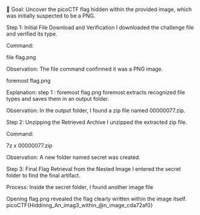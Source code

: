 🎯 Goal: Uncover the picoCTF flag hidden within the provided image, which was initially suspected to be a PNG.

Step 1: Initial File Download and Verification
I downloaded the challenge file and verified its type.

Command:

file flag.png

Observation:
The file command confirmed it was a PNG image.


foremost flag.png

Explanation:
step 1 : foremost flag.png
foremost extracts recognized file types and saves them in an output folder.

Observation:
In the output folder, I found a zip file named 00000077.zip.

Step 2: Unzipping the Retrieved Archive
I unzipped the extracted zip file.

Command:

7z x 00000077.zip

Observation:
A new folder named secret was created.

Step 3: Final Flag Retrieval from the Nested Image
I entered the secret folder to find the final artifact.

Process:
Inside the secret folder, I found another image file 

Opening flag.png revealed the flag clearly written within the image itself.
picoCTF{Hiddinng_An_imag3_within_@n_image_cda72af0}
